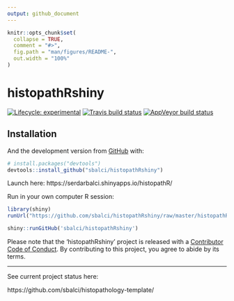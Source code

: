 ```yaml
---
output: github_document
---
```


<!-- README.md is generated from README.Rmd. Please edit that file -->

```r
knitr::opts_chunk$set(
  collapse = TRUE,
  comment = "#>",
  fig.path = "man/figures/README-",
  out.width = "100%"
)
```

# histopathRshiny

<!-- badges: start -->
[![Lifecycle: experimental](https://img.shields.io/badge/lifecycle-experimental-orange.svg)](https://www.tidyverse.org/lifecycle/#experimental)
[![Travis build status](https://travis-ci.com/sbalci/histopathRshiny.svg?branch=master)](https://travis-ci.com/sbalci/histopathRshiny)
[![AppVeyor build status](https://ci.appveyor.com/api/projects/status/github/sbalci/histopathRshiny?branch=master&svg=true)](https://ci.appveyor.com/project/sbalci/histopathRshiny)
<!-- badges: end -->

<!-- The goal of histopathRshiny is to ... -->

## Installation

<!-- You can install the released version of histopathRshiny from [CRAN](https://CRAN.R-project.org) with: -->

<!-- ``` r -->
<!-- install.packages("histopathRshiny") -->
<!-- ``` -->

And the development version from [GitHub](https://github.com/) with:

``` r
# install.packages("devtools")
devtools::install_github("sbalci/histopathRshiny")
```


Launch here: https://serdarbalci.shinyapps.io/histopathR/

Run in your own computer R session:

```r
library(shiny)
runUrl("https://github.com/sbalci/histopathRshiny/raw/master/histopathRshiny.tar")
```

```r
shiny::runGitHub('sbalci/histopathRshiny')
```



<!-- ## Example -->

<!-- This is a basic example which shows you how to solve a common problem: -->

<!-- ```{r example} -->
<!-- library(histopathRshiny) -->
<!-- ## basic example code -->
<!-- ``` -->

<!-- What is special about using `README.Rmd` instead of just `README.md`? You can include R chunks like so: -->

<!-- ```{r cars} -->
<!-- summary(cars) -->
<!-- ``` -->

<!-- You'll still need to render `README.Rmd` regularly, to keep `README.md` up-to-date. -->

<!-- You can also embed plots, for example: -->

<!-- ```{r pressure, echo = FALSE} -->
<!-- plot(pressure) -->
<!-- ``` -->

<!-- In that case, don't forget to commit and push the resulting figure files, so they display on GitHub! -->


Please note that the 'histopathRshiny' project is released with a
[Contributor Code of Conduct](CODE_OF_CONDUCT.md).
By contributing to this project, you agree to abide by its terms.


---

See current project status here:


https://github.com/sbalci/histopathology-template/




